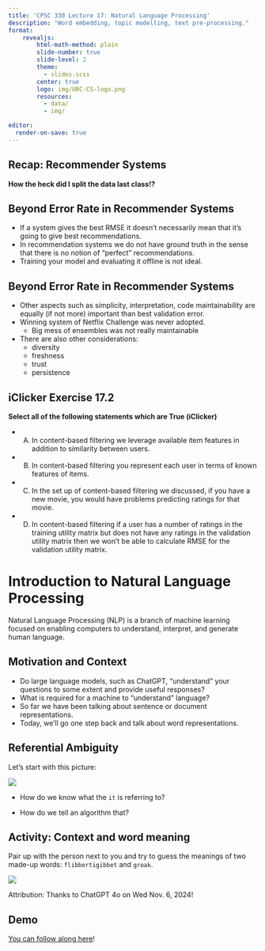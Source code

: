 ```yaml
---
title: 'CPSC 330 Lecture 17: Natural Language Processing'
description: "Word embedding, topic modelling, text pre-processing."
format:
    revealjs:
        html-math-method: plain
        slide-number: true
        slide-level: 2
        theme:
          - slides.scss
        center: true
        logo: img/UBC-CS-logo.png
        resources:
          - data/
          - img/

editor:
  render-on-save: true
---
```


<!-- 
## Announcements 

- Midterm 2 is next week (Nov 14/15)
- More information on Midterm 2, including a practice midterm will be released later tonight
- Reminder: Please double check your Midterm 2 CBTF booking!
 -->

## Recap: Recommender Systems

**How the heck did I split the data last class!?**

## Beyond Error Rate in Recommender Systems

- If a system gives the best RMSE it doesn’t necessarily mean that it’s going to give best recommendations.
- In recommendation systems we do not have ground truth in the sense that there is no notion of “perfect” recommendations.
- Training your model and evaluating it offline is not ideal.

## Beyond Error Rate in Recommender Systems

- Other aspects such as simplicity, interpretation, code maintainability are equally (if not more) important than best validation error.
- Winning system of Netflix Challenge was never adopted.
    - Big mess of ensembles was not really maintainable
- There are also other considerations:
    - diversity
    - freshness
    - trust
    - persistence

## iClicker Exercise 17.2

**Select all of the following statements which are True (iClicker)**

- (A) In content-based filtering we leverage available item features in addition to similarity between users.
- (B) In content-based filtering you represent each user in terms of known features of items.
- (C) In the set up of content-based filtering we discussed, if you have a new movie, you would have problems predicting ratings for that movie.
- (D) In content-based filtering if a user has a number of ratings in the training utility matrix but does not have any ratings in the validation utility matrix then we won’t be able to calculate RMSE for the validation utility matrix.

# Introduction to Natural Language Processing

Natural Language Processing (NLP) is a branch of machine learning focused on enabling computers to understand, interpret, and generate human language.

## Motivation and Context

- Do large language models, such as ChatGPT, “understand” your questions to some extent and provide useful responses?
- What is required for a machine to “understand” language?
- So far we have been talking about sentence or document representations.
- Today, we’ll go one step back and talk about word representations.

## Referential Ambiguity

Let's start with this picture:

![](img/referential_ambiguity.png)

- How do we know what the `it` is referring to?

- How do we tell an algorithm that? 

## Activity: Context and word meaning

Pair up with the person next to you and try to guess the meanings of two made-up words: `flibbertigibbet` and `groak`.

![](img/flibbertigibbet.png)

Attribution: Thanks to ChatGPT 4o on Wed Nov. 6, 2024!

## Demo

[You can follow along here](https://ubc-cs.github.io/cpsc330-2025S1/lectures/notes/18_natural-language-processing.html)!